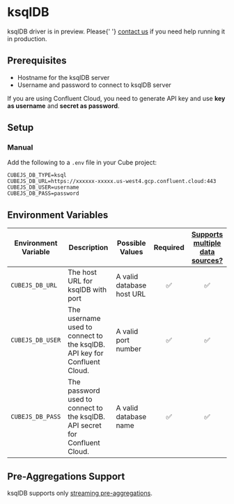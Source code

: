 # ksqlDB
<WarningBox>
  ksqlDB driver is in preview. Please{' '}
  <a href="https://cube.dev/contact">contact us</a> if you need help running it
  in production.
</WarningBox>

## Prerequisites

- Hostname for the ksqlDB server
- Username and password to connect to ksqlDB server

If you are using Confluent Cloud, you need to generate API key and use **key as
username** and **secret as password**.

## Setup

###  Manual

Add the following to a `.env` file in your Cube project:

```dotenv
CUBEJS_DB_TYPE=ksql
CUBEJS_DB_URL=https://xxxxxx-xxxxx.us-west4.gcp.confluent.cloud:443
CUBEJS_DB_USER=username
CUBEJS_DB_PASS=password
```

## Environment Variables

| Environment Variable | Description                                                                 | Possible Values           | Required | [Supports multiple data sources?][ref-config-multiple-ds-decorating-env] |
| -------------------- | --------------------------------------------------------------------------- | ------------------------- | :------: | :----------------------------------------------------------------------: |
| `CUBEJS_DB_URL`      | The host URL for ksqlDB with port                                           | A valid database host URL |    ✅    |                                    ✅                                    |
| `CUBEJS_DB_USER`     | The username used to connect to the ksqlDB. API key for Confluent Cloud.    | A valid port number       |    ✅    |                                    ✅                                    |
| `CUBEJS_DB_PASS`     | The password used to connect to the ksqlDB. API secret for Confluent Cloud. | A valid database name     |    ✅    |                                    ✅                                    |

## Pre-Aggregations Support

ksqlDB supports only
[streaming pre-aggregations](/caching/using-pre-aggregations#streaming-pre-aggregations).

[ref-config-multiple-ds-decorating-env]:
  /config/multiple-data-sources#configuring-data-sources-with-environment-variables-decorated-environment-variables
